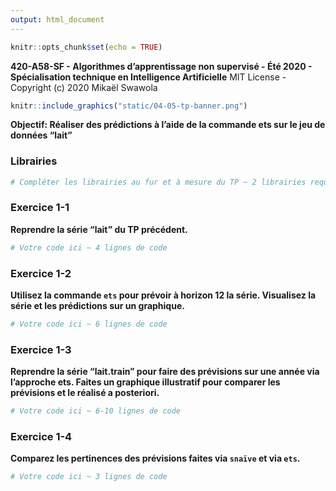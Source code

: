 ```yaml
---
output: html_document
---
```


```r
knitr::opts_chunk$set(echo = TRUE)
```

**420-A58-SF - Algorithmes d'apprentissage non supervisé - Été 2020 - Spécialisation technique en Intelligence Artificielle**
MIT License - Copyright (c) 2020 Mikaël Swawola

```r
knitr::include_graphics("static/04-05-tp-banner.png")
```

**Objectif: Réaliser des prédictions à l'aide de la commande ets sur le jeu de données "lait"**

### Librairies

```r
# Compléter les librairies au fur et à mesure du TP ~ 2 librairies requises
```


### Exercice 1-1
**Reprendre la série "lait" du TP précédent.**
```r
# Votre code ici ~ 4 lignes de code
```


### Exercice 1-2
**Utilisez la commande `ets` pour prévoir à horizon 12 la série. Visualisez la série et les prédictions sur un graphique.**
```r
# Votre code ici ~ 6 lignes de code
```


### Exercice 1-3
**Reprendre la série "lait.train" pour faire des prévisions sur une année via l’approche ets. Faites un graphique illustratif pour comparer les prévisions et le réalisé a posteriori.**
```r
# Votre code ici ~ 6-10 lignes de code
```


### Exercice 1-4
**Comparez les pertinences des prévisions faites via `snaïve` et via `ets`.**
```r
# Votre code ici ~ 3 lignes de code
```